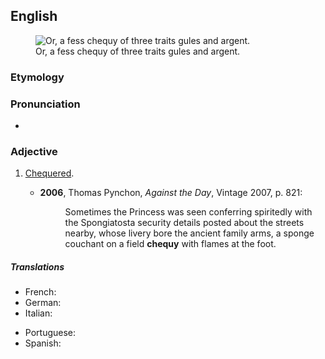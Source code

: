 ==English==
[[File:Counts of Mark Arms.svg|thumb|Or, a fess chequy of three traits gules and argent.]]

===Etymology===
{{archaic spelling of|checky|lang=en}}

===Pronunciation===
* {{rhymes|ɛki|lang=en}}

===Adjective===
{{en-adj|-}}

# {{lb|en|heraldry}} [[chequered|Chequered]].
#* '''2006''', Thomas Pynchon, ''Against the Day'', Vintage 2007, p. 821:
#*: Sometimes the Princess was seen conferring spiritedly with the Spongiatosta security details posted about the streets nearby, whose livery bore the ancient family arms, a sponge couchant on a field '''chequy''' with flames at the foot.

=====Translations=====
{{trans-top|heraldry; chequered}}
* French: {{t+|fr|échiqueté|m}}
* German: {{t|de|geschacht}}
* Italian: {{t+|it|scaccato|m}}
{{trans-mid}}
* Portuguese: {{t|pt|xadrezado|m}}
* Spanish: {{t+|es|ajedrezado|m}}
{{trans-bottom}}